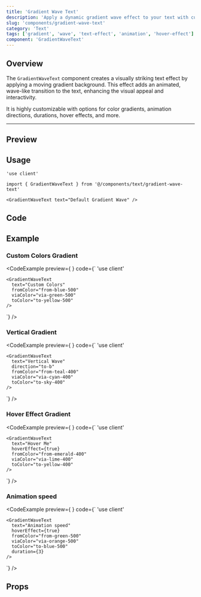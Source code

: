 ```yaml
---
title: 'Gradient Wave Text'
description: 'Apply a dynamic gradient wave effect to your text with customizable colors, directions, and animation types for a vibrant, interactive experience.'
slug: 'components/gradient-wave-text'
category: 'Text'
tags: ['gradient', 'wave', 'text-effect', 'animation', 'hover-effect']
component: 'GradientWaveText'
---
```


## Overview
The `GradientWaveText` component creates a visually striking text effect by applying a moving gradient background. This effect adds an animated, wave-like transition to the text, enhancing the visual appeal and interactivity.

It is highly customizable with options for color gradients, animation directions, durations, hover effects, and more.

---


## Preview

<PreviewComponent>
  <GradientWaveText text="Default Gradient Wave" />
</PreviewComponent>

## Usage

```tsx
'use client'

import { GradientWaveText } from '@/components/text/gradient-wave-text'

<GradientWaveText text="Default Gradient Wave" />
```

## Code

<CodeSnippet componentPath="./src/components/text/gradient-wave-text.tsx" />

## Example

### Custom Colors Gradient

<CodeExample
  preview={
    <GradientWaveText
      text="Custom Colors"
      fromColor="from-blue-500"
      viaColor="via-green-500"
      toColor="to-yellow-500"
    />
  }
  code={`
    'use client'
    

    <GradientWaveText
      text="Custom Colors"
      fromColor="from-blue-500"
      viaColor="via-green-500"
      toColor="to-yellow-500"
    />
  `}
/>

### Vertical Gradient

<CodeExample
  preview={
    <GradientWaveText
      text="Vertical Wave"
      direction="to-b"
      fromColor="from-teal-400"
      viaColor="via-cyan-400"
      toColor="to-sky-400"
    />
  }
  code={`
    'use client'

    
    <GradientWaveText
      text="Vertical Wave"
      direction="to-b"
      fromColor="from-teal-400"
      viaColor="via-cyan-400"
      toColor="to-sky-400"
    />
  `}
/>

### Hover Effect Gradient
<CodeExample
  preview={
    <GradientWaveText
      text="Hover Me"
      hoverEffect={true}
      fromColor="from-emerald-400"
      viaColor="via-lime-400"
      toColor="to-yellow-400"
    />
  }
  code={`
    'use client'


    <GradientWaveText
      text="Hover Me"
      hoverEffect={true}
      fromColor="from-emerald-400"
      viaColor="via-lime-400"
      toColor="to-yellow-400"
    />
  `}
/>

### Animation speed

<CodeExample
  preview={
    <GradientWaveText
      text="Animation speed"
      hoverEffect={true}
      fromColor="from-green-500"
      viaColor="via-orange-500"
      toColor="to-blue-500"
      duration={3}
    />
  }
  code={`
    'use client'


    <GradientWaveText
      text="Animation speed"
      hoverEffect={true}
      fromColor="from-green-500"
      viaColor="via-orange-500"
      toColor="to-blue-500"
      duration={3}
    />
  `}
/>

## Props

<AutoTypeTable
  path="./src/components/text/gradient-wave-text.tsx"
  name="GradientWaveTextProps"
/>